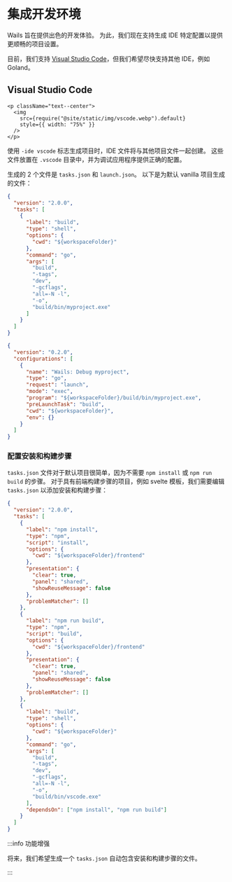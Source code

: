 # 集成开发环境

Wails 旨在提供出色的开发体验。 为此，我们现在支持生成 IDE 特定配置以提供更顺畅的项目设置。

目前，我们支持 [Visual Studio Code](https://code.visualstudio.com/)，但我们希望尽快支持其他 IDE，例如 Goland。

## Visual Studio Code

```mdx-code-block
<p className="text--center">
  <img
    src={require("@site/static/img/vscode.webp").default}
    style={{ width: "75%" }}
  />
</p>
```

使用 `-ide vscode` 标志生成项目时，IDE 文件将与其他项目文件一起创建。 这些文件放置在 `.vscode` 目录中，并为调试应用程序提供正确的配置。

生成的 2 个文件是 `tasks.json` 和 `launch.json`。 以下是为默认 vanilla 项目生成的文件：

```json title="tasks.json"
{
  "version": "2.0.0",
  "tasks": [
    {
      "label": "build",
      "type": "shell",
      "options": {
        "cwd": "${workspaceFolder}"
      },
      "command": "go",
      "args": [
        "build",
        "-tags",
        "dev",
        "-gcflags",
        "all=-N -l",
        "-o",
        "build/bin/myproject.exe"
      ]
    }
  ]
}
```

```json title="launch.json"
{
  "version": "0.2.0",
  "configurations": [
    {
      "name": "Wails: Debug myproject",
      "type": "go",
      "request": "launch",
      "mode": "exec",
      "program": "${workspaceFolder}/build/bin/myproject.exe",
      "preLaunchTask": "build",
      "cwd": "${workspaceFolder}",
      "env": {}
    }
  ]
}
```

### 配置安装和构建步骤

`tasks.json` 文件对于默认项目很简单，因为不需要 `npm install` 或 `npm run build` 的步骤。 对于具有前端构建步骤的项目，例如 svelte 模板，我们需要编辑 `tasks.json` 以添加安装和构建步骤：

```json title="tasks.json"
{
  "version": "2.0.0",
  "tasks": [
    {
      "label": "npm install",
      "type": "npm",
      "script": "install",
      "options": {
        "cwd": "${workspaceFolder}/frontend"
      },
      "presentation": {
        "clear": true,
        "panel": "shared",
        "showReuseMessage": false
      },
      "problemMatcher": []
    },
    {
      "label": "npm run build",
      "type": "npm",
      "script": "build",
      "options": {
        "cwd": "${workspaceFolder}/frontend"
      },
      "presentation": {
        "clear": true,
        "panel": "shared",
        "showReuseMessage": false
      },
      "problemMatcher": []
    },
    {
      "label": "build",
      "type": "shell",
      "options": {
        "cwd": "${workspaceFolder}"
      },
      "command": "go",
      "args": [
        "build",
        "-tags",
        "dev",
        "-gcflags",
        "all=-N -l",
        "-o",
        "build/bin/vscode.exe"
      ],
      "dependsOn": ["npm install", "npm run build"]
    }
  ]
}
```

:::info 功能增强


将来，我们希望生成一个 `tasks.json` 自动包含安装和构建步骤的文件。

:::
